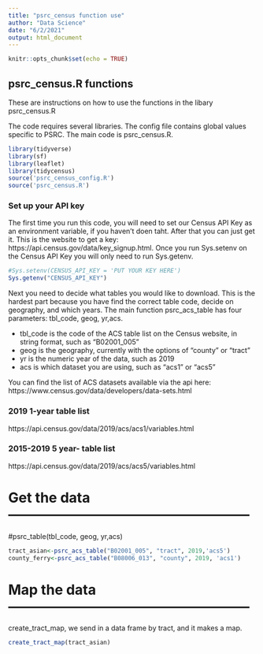 ```yaml
---
title: "psrc_census function use"
author: "Data Science"
date: "6/2/2021"
output: html_document
---
```


```r
knitr::opts_chunk$set(echo = TRUE)
```

## psrc_census.R functions

These are instructions on how to use the functions in the libary psrc_census.R

The code requires several libraries. The config file contains global values specific to PSRC. The main code is psrc_census.R.

```r
library(tidyverse)
library(sf)
library(leaflet)
library(tidycensus)
source('psrc_census_config.R')
source('psrc_census.R')
```

### Set up your API key

The first time you run this code, you will need to set our Census API Key as an environment variable, if you haven't doen taht. After that you can just get it.
This is the website to get a key: https://api.census.gov/data/key_signup.html. Once you run Sys.setenv on the Census API Key you will only need to run Sys.getenv.


```r
#Sys.setenv(CENSUS_API_KEY = 'PUT YOUR KEY HERE')
Sys.getenv("CENSUS_API_KEY")
```

Next you need to decide what tables you would like to download. This is the hardest part because you have find the correct table code, decide on geography, and which years.
The main function psrc_acs_table has four parameters: tbl_code, geog, yr,acs.

* tbl_code is the code of the ACS table list on the Census website, in string format, such as "B02001_005"
* geog is the geography, currently with the options of "county" or "tract"
* yr is the numeric year of the data, such as 2019
* acs is which dataset you are using, such as "acs1" or "acs5"

You can find the list of ACS datasets available via the api here: https://www.census.gov/data/developers/data-sets.html

### 2019 1-year table list
https://api.census.gov/data/2019/acs/acs1/variables.html

### 2015-2019 5 year- table list
https://api.census.gov/data/2019/acs/acs5/variables.html

# Get the data  -----------------------------------------------------
#psrc_table(tbl_code, geog, yr,acs)

```r
tract_asian<-psrc_acs_table("B02001_005", "tract", 2019,'acs5')
county_ferry<-psrc_acs_table("B08006_013", "county", 2019, 'acs1')
```
# Map the data  -----------------------------------------------------
create_tract_map, we send in a data frame by tract, and it makes a map.

```r
create_tract_map(tract_asian)
```

